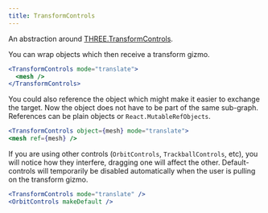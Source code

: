 ```yaml
---
title: TransformControls
---
```


An abstraction around [THREE.TransformControls](https://threejs.org/docs/index.html?q=transfor#examples/en/controls/TransformControls).

You can wrap objects which then receive a transform gizmo.

```jsx
<TransformControls mode="translate">
  <mesh />
</TransformControls>
```

You could also reference the object which might make it easier to exchange the target. Now the object does not have to be part of the same sub-graph. References can be plain objects or `React.MutableRefObjects`.

```jsx
<TransformControls object={mesh} mode="translate">
<mesh ref={mesh} />
```

If you are using other controls (`OrbitControls`, `TrackballControls`, etc), you will notice how they interfere, dragging one will affect the other. Default-controls will temporarily be disabled automatically when the user is pulling on the transform gizmo.

```jsx
<TransformControls mode="translate" />
<OrbitControls makeDefault />
```

<StoryBook lib="drei" id="controls-transformcontrols--transform-controls-story" />

